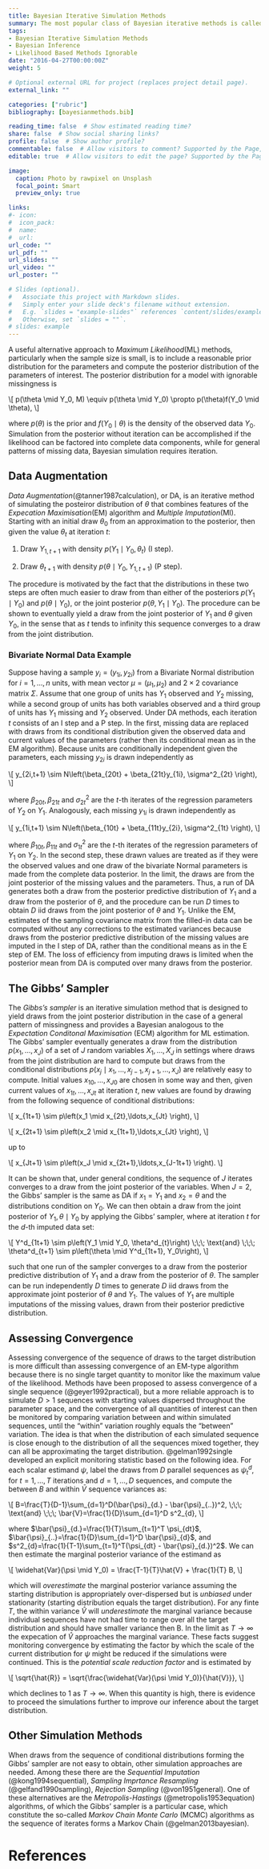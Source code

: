 ```yaml
---
title: Bayesian Iterative Simulation Methods
summary: The most popular class of Bayesian iterative methods is called Markov chain Monte Carlo (MCMC), which comprises different algorithms for sampling from a probability distribution. The more steps that are included, the more closely the distribution of the sample matches the actual desired distribution
tags:
- Bayesian Iterative Simulation Methods
- Bayesian Inference
- Likelihood Based Methods Ignorable
date: "2016-04-27T00:00:00Z"
weight: 5

# Optional external URL for project (replaces project detail page).
external_link: ""

categories: ["rubric"]
bibliography: [bayesianmethods.bib]

reading_time: false  # Show estimated reading time?
share: false  # Show social sharing links?
profile: false  # Show author profile?
commentable: false  # Allow visitors to comment? Supported by the Page, Post, and Docs content types.
editable: true  # Allow visitors to edit the page? Supported by the Page, Post, and Docs content types.

image:
  caption: Photo by rawpixel on Unsplash
  focal_point: Smart
  preview_only: true

links:
#- icon: 
#  icon_pack: 
#  name: 
#  url: 
url_code: ""
url_pdf: ""
url_slides: ""
url_video: ""
url_poster: ""

# Slides (optional).
#   Associate this project with Markdown slides.
#   Simply enter your slide deck's filename without extension.
#   E.g. `slides = "example-slides"` references `content/slides/example-slides.md`.
#   Otherwise, set `slides = ""`.
# slides: example
---
```


A useful alternative approach to *Maximum Likelihood*(ML) methods, particularly when the sample size is small, is to include a reasonable prior distribution for the parameters and compute the posterior distribution of the parameters of interest. The posterior distribution for a model with ignorable missingness is

\\[
p(\\theta \\mid Y\_0, M) \\equiv p(\\theta \\mid Y\_0) \\propto p(\\theta)f(Y\_0 \\mid \\theta),
\\]

where $p(\theta)$ is the prior and $f(Y_0 \mid \theta)$ is the density of the observed data $Y_0$. Simulation from the posterior without iteration can be accomplished if the likelihood can be factored into complete data components, while for general patterns of missing data, Bayesian simulation requires iteration.

## Data Augmentation

*Data Augmentation*(@tanner1987calculation), or DA, is an iterative method of simulating the posteiror distribution of $\theta$ that combines features of the *Expecation Maximisation*(EM) algorithm and *Multiple Imputation*(MI). Starting with an initial draw $\theta_0$ from an approximation to the posterior, then given the value $\theta_t$ at iteration $t$:

1. Draw $Y_{1,t+1}$ with density $p(Y_1 \mid Y_0, \theta_t)$ (I step).

2. Draw $\theta_{t+1}$ with density $p(\theta \mid Y_0, Y_{1,t+1})$ (P step).

The procedure is motivated by the fact that the distributions in these two steps are often much easier to draw from than either of the posteriors $p(Y_1 \mid Y_0)$ and $p(\theta \mid Y_0)$, or the joint posterior $p(\theta, Y_1 \mid Y_0)$. The procedure can be shown to eventually yield a draw from the joint posterior of $Y_1$ and $\theta$ given $Y_0$, in the sense that as $t$ tends to infinity this sequence converges to a draw from the joint distribution.

### Bivariate Normal Data Example

Suppose having a sample $y_i=(y_{1i},y_{2i})$ from a Bivariate Normal distribution for $i=1,\ldots,n$ units, with mean vector $\mu=(\mu_1,\mu_2)$ and $2\times2$ covariance matrix $\Sigma$. Assume that one group of units has $Y_1$ observed and $Y_2$ missing, while a second group of units has both variables observed and a third group of units has $Y_1$ missing and $Y_2$ observed. Under DA methods, each iteration $t$ consists of an I step and a P step. In the first, missing data are replaced with draws from its conditional distribution given the observed data and current values of the parameters (rather then its conditional mean as in the EM algorithm). Because units are conditionally independent given the parameters, each missing $y_{2i}$ is drawn independently as

\\[
y\_{2i,t+1} \\sim N\\left(\\beta\_{20t} + \\beta\_{21t}y\_{1i}, \\sigma\^2\_{2t}  \\right),
\\]

where $\beta_{20t},\beta_{21t}$ and $\sigma^2_{2t}$ are the $t$-th iterates of the regression parameters of $Y_2$ on $Y_1$. Analogously, each missing $y_{1i}$ is drawn independently as

\\[
y\_{1i,t+1} \\sim N\\left(\\beta\_{10t} + \\beta\_{11t}y\_{2i}, \\sigma\^2\_{1t}  \\right),
\\]

where $\beta_{10t},\beta_{11t}$ and $\sigma^2_{1t}$ are the $t$-th iterates of the regression parameters of $Y_1$ on $Y_2$. In the second step, these drawn values are treated as if they were the observed values and one draw of the bivariate Normal parameters is made from the complete data posterior. In the limit, the draws are from the joint posterior of the missing values and the parameters. Thus, a run of DA generates both a draw from the posterior predictive distribution of $Y_1$ and a draw from the posterior of $\theta$, and the procedure can be run $D$ times to obtain $D$ iid draws from the joint posterior of $\theta$ and $Y_1$. Unlike the EM, estimates of the sampling covariance matrix from the filled-in data can be computed without any corrections to the estimated variances because draws from the posterior predictive distribution of the missing values are imputed in the I step of DA, rather than the conditional means as in the E step of EM. The loss of efficiency from imputing draws is limited when the posterior mean from DA is computed over many draws from the posterior.

## The Gibbs' Sampler

The *Gibbs's sampler* is an iterative simulation method that is designed to yield draws from the joint posterior distribution in the case of a general pattern of missingness and provides a Bayesian analogous to the *Expectation Conditonal Maximisation *(ECM) algorithm for ML estimation. The Gibbs' sampler eventually generates a draw from the distribution $p(x_1,\ldots,x_J)$ of a set of $J$ random variables $X_1,\ldots,X_J$ in settings where draws from the joint distribution are hard to compute but draws from the conditional distributions $p(x_j \mid x_1,\ldots,x_{j-1},x_{j+1},\ldots, x_J)$ are relatively easy to compute. Initial values $x_{10},\ldots,x_{J0}$ are chosen in some way and then, given current values of $x_{1t},\ldots,x_{Jt}$ at iteration $t$, new values are found by drawing from the following sequence of conditional distributions:

\\[
x\_{1t+1} \\sim p\\left(x\_1 \\mid x\_{2t},\\ldots,x\_{Jt} \\right),
\\]

\\[
x\_{2t+1} \\sim p\\left(x\_2 \\mid x\_{1t+1},\\ldots,x\_{Jt} \\right),
\\]

up to

\\[
x\_{Jt+1} \\sim p\\left(x\_J \\mid x\_{2t+1},\\ldots,x\_{J-1t+1} \\right).
\\]

It can be shown that, under general conditions, the sequence of $J$ iterates converges to a draw from the joint posterior of the variables. When $J=2$, the Gibbs' sampler is the same as DA if $x_1=Y_1$ and $x_2=\theta$ and the distributions condition on $Y_0$. We can then obtain a draw from the joint posterior of $Y_1,\theta \mid Y_0$ by applying the Gibbs' sampler, where at iteration $t$ for the $d$-th imputed data set:

\\[
Y\^d\_{1t+1} \\sim p\\left(Y\_1 \\mid Y\_0, \\theta\^d\_{t}\\right) \\;\\;\\; \\text{and} \\;\\;\\; \\theta\^d\_{t+1} \\sim p\\left(\\theta \\mid Y\^d\_{1t+1}, Y\_0\\right),
\\]

such that one run of the sampler converges to a draw from the posterior predictive distribution of $Y_1$ and a draw from the posterior of $\theta$. The sampler can be run independently $D$ times to generate $D$ iid draws from the approximate joint posterior of $\theta$ and $Y_1$. The values of $Y_1$ are multiple imputations of the missing values, drawn from their posterior predictive distribution.

## Assessing Convergence

Assessing convergence of the sequence of draws to the target distribution is more difficult than assessing convergence of an EM-type algorithm because there is no single target quantity to monitor like the maximum value of the likelihood. Methods have been proposed to assess convergence of a single sequence (@geyer1992practical), but a more reliable approach is to simulate $D>1$ sequences with starting values dispersed throughout the parameter space, and the convergence of all quantities of interest can then be monitored by comparing variation between and within simulated sequences, until the "within" variation roughly equals the "between" variation. The idea is that when the distribution of each simulated sequence is close enough to the distribution of all the sequences mixed together, they can all be approximating the target distribution. @gelman1992single developed an explicit monitoring statistic based on the following idea. For each scalar estimand $\psi$, label the draws from $D$ parallel sequences as $\psi^d_{t}$, for $t=1,\ldots,T$ iterations and $d=1,\ldots,D$ sequences, and compute the between $B$ and within $\bar{V}$ sequence variances as:   

\\[
B=\\frac{T}{D-1}\\sum\_{d=1}\^D(\\bar{\\psi}\_{d.} - \\bar{\\psi}\_{..})\^2, \\;\\;\\; \\text{and} \\;\\;\\; \\bar{V}=\\frac{1}{D}\\sum\_{d=1}\^D s\^2\_{d},
\\]

where $\bar{\psi}_{d.}=\frac{1}{T}\sum_{t=1}^T \psi_{dt}$, $\bar{\psi}_{..}=\frac{1}{D}\sum_{d=1}^D \bar{\psi}_{d}$, and $s^2_{d}=\frac{1}{T-1}\sum_{t=1}^T(\psi_{dt} - \bar{\psi}_{d.})^2$. We can then estimate the marginal posterior variance of the estimand as

\\[
\\widehat{Var}(\\psi \\mid Y\_0) = \\frac{T-1}{T}\\hat{V} + \\frac{1}{T} B,
\\]

which will *overestimate* the marginal posterior variance assuming the starting distribution is appropriately over-dispersed but is *unbiased* under stationarity (starting distribution equals the target distribution). For any finte $T$, the within variance $\hat{V}$ will *underestimate* the marginal variance because individual sequences have not had time to range over all the target distribution and should have smaller variance then B. In the limit as $T \rightarrow \infty$ the expecation of $\hat{V}$ approaches the marginal variance. These facts suggest monitoring convergence by estimating the factor by which the scale of the current distribution for $\psi$ might be reduced if the simulations were continued. This is the *potential scale reduction factor* and is estimated by

\\[
\\sqrt{\\hat{R}} = \\sqrt{\\frac{\\widehat{Var}(\\psi \\mid Y\_0)}{\\hat{V}}},
\\]

which declines to 1 as $T \rightarrow \infty$. When this quantity is high, there is evidence to proceed the simulations further to improve our inference about the target distribution.

## Other Simulation Methods

When draws from the sequence of conditional distributions forming the Gibbs' sampler are not easy to obtain, other simulation approaches are needed. Among these there are the *Sequential Imputation* (@kong1994sequential), *Sampling Imprtance Resampling* (@gelfand1990sampling), *Rejection Sampling* (@von1951general). One of these alternatives are the *Metropolis-Hastings* (@metropolis1953equation) algorithms, of which the Gibbs' sampler is a particular case, which constitute the so-called *Markov Chain Monte Carlo* (MCMC) algorithms as the sequence of iterates forms a Markov Chain (@gelman2013bayesian).



# References
